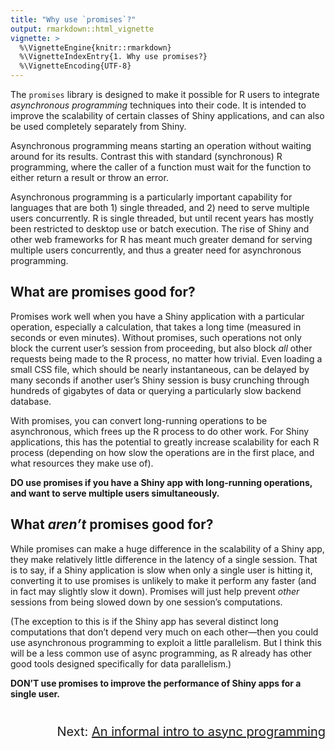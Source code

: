 ```yaml
---
title: "Why use `promises`?"
output: rmarkdown::html_vignette
vignette: >
  %\VignetteEngine{knitr::rmarkdown}
  %\VignetteIndexEntry{1. Why use promises?}
  %\VignetteEncoding{UTF-8}
---
```


The `promises` library is designed to make it possible for R users to integrate *asynchronous programming* techniques into their code. It is intended to improve the scalability of certain classes of Shiny applications, and can also be used completely separately from Shiny.

Asynchronous programming means starting an operation without waiting around for its results. Contrast this with standard (synchronous) R programming, where the caller of a function must wait for the function to either return a result or throw an error.

Asynchronous programming is a particularly important capability for languages that are both 1) single threaded, and 2) need to serve multiple users concurrently. R is single threaded, but until recent years has mostly been restricted to desktop use or batch execution. The rise of Shiny and other web frameworks for R has meant much greater demand for serving multiple users concurrently, and thus a greater need for asynchronous programming.

## What are promises good for?

Promises work well when you have a Shiny application with a particular operation, especially a calculation, that takes a long time (measured in seconds or even minutes). Without promises, such operations not only block the current user's session from proceeding, but also block *all* other requests being made to the R process, no matter how trivial. Even loading a small CSS file, which should be nearly instantaneous, can be delayed by many seconds if another user's Shiny session is busy crunching through hundreds of gigabytes of data or querying a particularly slow backend database.

With promises, you can convert long-running operations to be asynchronous, which frees up the R process to do other work. For Shiny applications, this has the potential to greatly increase scalability for each R process (depending on how slow the operations are in the first place, and what resources they make use of).

**DO use promises if you have a Shiny app with long-running operations, and want to serve multiple users simultaneously.**

## What _aren't_ promises good for?

While promises can make a huge difference in the scalability of a Shiny app, they make relatively little difference in the latency of a single session. That is to say, if a Shiny application is slow when only a single user is hitting it, converting it to use promises is unlikely to make it perform any faster (and in fact may slightly slow it down). Promises will just help prevent *other* sessions from being slowed down by one session's computations.

(The exception to this is if the Shiny app has several distinct long computations that don't depend very much on each other—then you could use asynchronous programming to exploit a little parallelism. But I think this will be a less common use of async programming, as R already has other good tools designed specifically for data parallelism.)

**DON'T use promises to improve the performance of Shiny apps for a single user.**

<div style="font-size: 20px; margin-top: 40px; text-align: right;">
Next: [An informal intro to async programming](intro.html)
</div>
